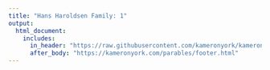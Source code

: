 ```yaml
---
title: "Hans Haroldsen Family: 1"
output:
  html_document:
    includes:
      in_header: "https://raw.githubusercontent.com/kameronyork/kameronyork.github.io/main/projects/conference/headers/inspire-change-header.html"
      after_body: "https://kameronyork.com/parables/footer.html"
---
```

<br>
<br>

<canvas id="earningsChart" width="400" height="200"></canvas>
<div id="tables-container"></div>
<style>
  .expandable-row:hover {
    background-color: rgba(255, 215, 0, 0.3); /* Transparent gold color */
    cursor: pointer;
  }
</style>
<script src="https://cdn.jsdelivr.net/npm/chart.js"></script>
<script>
// Function to toggle row visibility - moved outside to make it globally accessible
function toggleRow(rowId) {
  const row = document.getElementById(rowId);
  if (row) {
    row.style.display = row.style.display === 'none' ? 'table-row' : 'none';
  }
}

document.addEventListener("DOMContentLoaded", async function() {
  // Fetch data from the specified URLs
  const dataUrl = "https://kameronyork.com/datasets/box-office-data.json";
  const peopleUrl = "https://kameronyork.com/datasets/movies.json";
  let movieData, peopleData;

  try {
    const movieResponse = await fetch(dataUrl);
    const peopleResponse = await fetch(peopleUrl);

    if (!movieResponse.ok || !peopleResponse.ok) {
      throw new Error('Failed to fetch data.');
    }

    movieData = await movieResponse.json();
    peopleData = await peopleResponse.json();
  } catch (error) {
    console.error("Error fetching data:", error);
    return;
  }

  // Filter peopleData for competition "hansFamily1"
  peopleData = peopleData.filter(person => person.competition === "hansFamily1");

  const cumulativeData = {};
  const dateEarningsMap = {}; // For global chart data

  // Get all unique dates from movieData and sort them
  const allDates = Array.from(new Set(movieData.map(entry => entry.Date))).sort((a, b) => new Date(a) - new Date(b));

  // Process movie data for each person
  for (const person of peopleData) {
    cumulativeData[person.name] = {
      totalEarnings: 0,
      movies: [],
      earningsByDate: {} // Cumulative earnings over dates
    };

    for (const movie of person.movies) {
      const movieTitle = movie.title;
      const filteredMovieData = movieData.filter(entry => entry.Title === movieTitle);
      let cumulativeEarnings = 0;
      let earningsData = {};

      // Initialize all dates for this movie with the last known cumulative value
      allDates.forEach(date => {
        earningsData[date] = cumulativeEarnings; // Carry forward previous earnings by default
      });

      for (const entry of filteredMovieData) {
        const date = entry.Date;  // Directly use the Date field in ISO format
        const dailyEarnings = parseInt(entry.Daily.replace(/[\$,]/g, '')) || 0;
        cumulativeEarnings += dailyEarnings;
        cumulativeData[person.name].totalEarnings += dailyEarnings;
        earningsData[date] = cumulativeEarnings; // Update with current cumulative value
      }

      // Transform earningsData into an array for plotting, only include dates with non-zero amounts
      const earningsArray = allDates
        .map(date => ({ date, amount: earningsData[date] }))
        .filter(entry => entry.amount > 0);

      cumulativeData[person.name].movies.push({
        title: movieTitle,
        earnings: earningsArray,
        periodToDateTotal: cumulativeEarnings
      });

      // Update overall earnings by date for this person
      allDates.forEach(date => {
        if (!cumulativeData[person.name].earningsByDate[date]) {
          cumulativeData[person.name].earningsByDate[date] = 0;
        }
        cumulativeData[person.name].earningsByDate[date] += earningsData[date];
      });
    }
  }

  // Sort people alphabetically by name for the chart
  const sortedPeopleForChart = Object.entries(cumulativeData).sort((a, b) => a[0].localeCompare(b[0]));

  // Sort people by rank (total earnings, descending) for the table
  const sortedPeopleForTable = Object.entries(cumulativeData).sort((a, b) => b[1].totalEarnings - a[1].totalEarnings);

  // Prepare data for line chart
  const colors = [
    'rgb(255, 99, 132)',    // Red
    'rgb(54, 162, 235)',    // Blue
    'rgb(255, 206, 86)',    // Yellow
    'rgb(0, 128, 0)',       // Green
    'rgb(153, 102, 255)',   // Purple
    'rgb(255, 159, 64)',    // Orange
    'rgb(128, 0, 0)',       // Maroon
    'rgb(0, 0, 128)',       // Navy
    'rgb(128, 128, 0)',     // Olive
    'rgb(128, 0, 128)',     // Violet
    'rgb(0, 128, 128)',     // Dark Cyan
    'rgb(220, 20, 60)',     // Crimson
    'rgb(255, 69, 0)',      // Red-Orange
    'rgb(50, 205, 50)',     // Lime Green
    'rgb(70, 130, 180)',    // Steel Blue
    'rgb(255, 140, 0)',     // Dark Orange
    'rgb(75, 192, 192)',    // Teal
    'rgb(154, 205, 50)',    // Yellow-Green
    'rgb(139, 0, 139)',     // Dark Magenta
    'rgb(0, 255, 255)'      // Aqua
  ];

  const datasets = sortedPeopleForChart.map(([personName, data], index) => {
    const personData = allDates.map(date => data.earningsByDate[date] || 0);

    return {
      label: personName,
      data: personData,
      fill: false,
      borderColor: colors[index % colors.length],
      tension: 0.1
    };
  });

  // Plot line chart
  new Chart(document.getElementById("earningsChart"), {
    type: "line",
    data: {
      labels: allDates,
      datasets
    },
    options: {
      responsive: true,
      plugins: {
        legend: {
          display: true,
          position: "top"
        }
      },
      scales: {
        x: { title: { display: true, text: "Date" } },
        y: { title: { display: true, text: "Cumulative Earnings" } }
      }
    }
  });

  // Build a single table for all data below the chart
  let tableHtml = `
    <table border="1" style="width:100%; border-collapse: collapse;">
      <thead>
        <tr>
          <th>Person</th>
          <th>Total Earnings</th>
        </tr>
      </thead>
      <tbody>
  `;

  sortedPeopleForTable.forEach(([personName, data], index) => {
    const personRowId = `person-row-${index}`;
    tableHtml += `
      <tr class="expandable-row" onclick="toggleRow('${personRowId}')">
        <td>${personName}</td>
        <td>$${data.totalEarnings.toLocaleString()}</td>
      </tr>
      <tr id="${personRowId}" style="display: none;">
        <td colspan="2">
          <table border="1" style="width:100%; border-collapse: collapse;">
            <thead>
              <tr>
                <th>Movie</th>
                <th>Period-to-Date Total</th>
              </tr>
            </thead>
            <tbody>
    `;

    data.movies.forEach((movie, movieIndex) => {
      const movieRowId = `movie-row-${index}-${movieIndex}`;
      tableHtml += `
        <tr class="expandable-row" onclick="toggleRow('${movieRowId}')">
          <td>${movie.title}</td>
          <td>$${movie.periodToDateTotal.toLocaleString()}</td>
        </tr>
        <tr id="${movieRowId}" style="display: none;">
          <td colspan="2">
            <table border="1" style="width:100%; border-collapse: collapse;">
              <thead>
                <tr>
                  <th>Date</th>
                  <th>Cumulative Earnings</th>
                </tr>
              </thead>
              <tbody>
      `;
      movie.earnings.forEach(entry => {
        tableHtml += `
          <tr>
            <td>${entry.date}</td>
            <td>$${entry.amount.toLocaleString()}</td>
          </tr>
        `;
      });
      tableHtml += `
              </tbody>
            </table>
          </td>
        </tr>
      `;
    });

    tableHtml += `
            </tbody>
          </table>
        </td>
      </tr>
    `;
  });

  tableHtml += `
      </tbody>
    </table>
  `;

  document.getElementById("tables-container").innerHTML = tableHtml;
});
</script>
